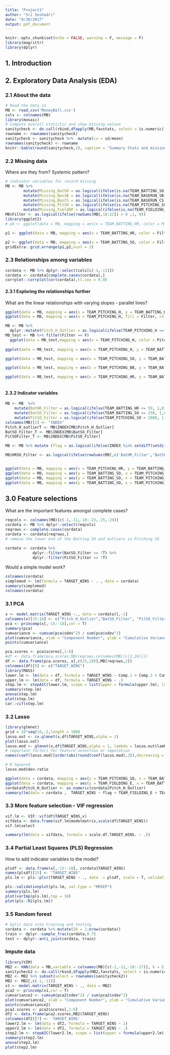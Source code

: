 ```yaml
---
title: "Project1"
author: "Sri Seshadri"
date: "9/30/2017"
output: pdf_document
---
```


```r
knitr::opts_chunk$set(echo = FALSE, warning = F, message = F)
library(magrittr)
library(dplyr)
```

## 1. Introduction



## 2. Exploratory Data Analysis (EDA)


### 2.1 About the data


```r
# Read the data in
MB <- read.csv('MoneyBall.csv')
cols <- colnames(MB)
library(mosaic)
# Compute overall statistic and show missing values
sanitycheck <- do.call(rbind,dfapply(MB,favstats, select = is.numeric))
rowname <- rownames(sanitycheck)
sanitycheck <- sanitycheck %>%  mutate(cv = sd/mean)
rownames(sanitycheck) <- rowname
knitr::kable(round(sanitycheck,2), caption = "Summary Stats and missing values")
```

### 2.2 Missing data

Where are they from? Systemic pattern?

```r
# indicator variables for record missing
MB <- MB %>% 
        mutate(Missing_BatSO = as.logical(ifelse(is.na(TEAM_BATTING_SO),1,0))) %>%
        mutate(Missing_BasSB = as.logical(ifelse(is.na(TEAM_BASERUN_SB),1,0))) %>% 
        mutate(Missing_BasCS = as.logical(ifelse(is.na(TEAM_BASERUN_CS),1,0))) %>% 
        mutate(Missing_PitSO = as.logical(ifelse(is.na(TEAM_PITCHING_SO),1,0))) %>% 
        mutate(Missing_FieldDP = as.logical(ifelse(is.na(TEAM_FIELDING_DP),1,0)))  
MB$Filter <- as.logical(ifelse(rowSums(MB[,18:22]) > 0 ,1, 0))
library(ggplot2)
# p0 <- ggplot(data = MB, mapping = aes(x = TEAM_BATTING_HR, color = Missing_BatSO, fill = Missing_BatSO)) + geom_histogram(alpha = 0.5)

p1 <- ggplot(data = MB, mapping = aes(x = TEAM_BATTING_HR, color = Filter, fill = Filter)) + geom_histogram(alpha = 0.5) + theme_bw()

p2 <- ggplot(data = MB, mapping = aes(x = TEAM_BATTING_SO, color = Filter, fill = Filter)) + geom_histogram(alpha = 0.5) + theme_bw()
gridExtra::grid.arrange(p1,p2,ncol = 2)

```

### 2.3 Relationships among variables


```r
cordata <- MB %>% dplyr::select(cols[c(-1,-11)]) 
cordata <- cordata[complete.cases(cordata),]
corrplot::corrplot(cor(cordata),tl.cex = 0.8)
```
#### 2.3.1 Exploring the relationships further

What are the linear relationships with varying slopes - parallel lines?

```r
ggplot(data = MB, mapping = aes(x = TEAM_PITCHING_H, y = TEAM_BATTING_H, color = Filter)) + geom_point()
ggplot(data = MB, mapping = aes(x = TEAM_PITCHING_H, fill = Filter, color = Filter)) + geom_histogram(alpha = 0.5) + facet_grid(Filter ~ .)

MB <- MB %>% 
  dplyr::mutate(Pitch_H_Outlier = as.logical(ifelse(TEAM_PITCHING_H >= 1890, 1,0))) 
MB_test <- MB %>% filter(Filter == F)
  ggplot(data = MB_test,mapping = aes(x = TEAM_PITCHING_H, color = Pitch_H_Outlier, fill = Pitch_H_Outlier)) + geom_histogram(alpha = 0.5) + theme_bw()
  
ggplot(data = MB_test, mapping = aes(x = TEAM_PITCHING_H, y = TEAM_BATTING_H, color = Pitch_H_Outlier )) + geom_point() + theme_bw()

ggplot(data = MB_test, mapping = aes(x = TEAM_PITCHING_SO, y = TEAM_BATTING_SO, color = Pitch_H_Outlier )) + geom_point() + theme_bw()

ggplot(data = MB_test, mapping = aes(x = TEAM_PITCHING_BB, y = TEAM_BATTING_BB, color = Pitch_H_Outlier )) + geom_point() + theme_bw()

ggplot(data = MB_test, mapping = aes(x = TEAM_PITCHING_HR, y = TEAM_BATTING_HR, color = Pitch_H_Outlier )) + geom_point() + theme_bw()



```


#### 2.3.2  Indicator variables 

```r
MB <- MB  %>% 
    mutate(BatHR_Filter = as.logical(ifelse(TEAM_BATTING_HR <= 59, 1,0))) %>% 
    mutate(BatSO_Filter = as.logical(ifelse(TEAM_BATTING_SO <= 250, 1,0))) %>% 
    mutate(PitSO_Filter = as.logical(ifelse(TEAM_PITCHING_SO > 2000, 1, 0)))
colnames(MB)[1] <- "INDEX"
Pitch_H_outlierT <- MB$INDEX[MB$Pitch_H_Outlier]
BatSO_Filter_T <- MB$INDEX[MB$BatSO_Filter]
PitSOFilter_T <- MB$INDEX[MB$PitSO_Filter]

MB <- MB %>% mutate (flag = as.logical(ifelse(INDEX %in% setdiff(setdiff(Pitch_H_outlierT,BatSO_Filter_T), PitSOFilter_T), 1,0)))

MB$HRSO_Filter <- as.logical(ifelse(rowSums(MB[,c('BatHR_Filter','BatSO_Filter')]) > 0 ,1, 0))


ggplot(data = MB, mapping = aes(x = TEAM_PITCHING_HR, y = TEAM_BATTING_HR, color = Pitch_H_Outlier )) + geom_point() + theme_bw()
ggplot(data = MB, mapping = aes(y = TEAM_BATTING_SO, x = TEAM_PITCHING_SO, color = flag)) + geom_point() + theme_bw()
ggplot(data = MB, mapping = aes(y = TEAM_BATTING_SO, x = TEAM_PITCHING_SO, color = BatSO_Filter)) + geom_point() + theme_bw()
ggplot(data = MB, mapping = aes(y = TEAM_BATTING_SO, x = TEAM_PITCHING_SO, color = PitSO_Filter)) + geom_point() + theme_bw()
```

## 3.0 Feature selections

What are the important features amongst complete cases?

```r
reqcols <- colnames(MB)[c(-1,-11,-18:-23,-25,-29)]
cordata <- MB %>% dplyr::select(reqcols) 
reqrows <- complete.cases(cordata)
cordata <- cordata[reqrows,]
# remove the lower end of the Batting SO and outliers in Pitching SO

cordata <- cordata %>% 
            dplyr::filter(BatSO_Filter == !T) %>% 
            dplyr::filter(PitSO_Filter == !T)
```

Would a simple model work?

```r
colnames(cordata)
simplemod <- lm(formula = TARGET_WINS ~ . , data = cordata)
summary(simplemod)
colnames(cordata)
```


### 3.1 PCA

```r

x <- model.matrix(TARGET_WINS ~., data = cordata)[,-1]
colnames(x)[15:18] <- c("Pitch_H_Outlier","BatSO_Filter", "PitSO_Filter","flag")
pca <- princomp(x[,-15:-18],cor = T)
summary(pca)
cumvariance <- cumsum(pca$sdev^2) / sum(pca$sdev^2)
plot(cumvariance, xlab = "Component Number", ylab = "Cumulative Variance", type = "l")
points(cumvariance)

pca.scores <- pca$scores[,1:6]
#df <- data.frame(pca.scores,MB[reqrows,colnames(MB)[c(2,24)]])
df <- data.frame(pca.scores, x[,c(15,18)],MB[reqrows,2])
colnames(df)[9] <- c("TARGET_WINS")
library(MASS)
lower.lm <- lm(data = df, formula = TARGET_WINS ~ Comp.1 + Comp.2 + Comp.3 + Comp.4 + Comp.5 + Comp.6 + flag)
upper.lm <- lm(data = df, formula = TARGET_WINS ~ .)
step.lm <- stepAIC(lower.lm, scope = list(upper = formula(upper.lm), lower = ~1), direction = "both", trace = F)
summary(step.lm)
anova(step.lm)
plot(step.lm)
car::vif(step.lm)
```

### 3.2 Lasso

```r
library(glmnet)
grid = 10^seq(10,-2,length = 100)
lasso.out <- cv.glmnet(x,df$TARGET_WINS,alpha = 1)
plot(lasso.out)
lasso.mod <- glmnet(x,df$TARGET_WINS,alpha = 1, lambda = lasso.out$lambda.min)
# important factors for feature selection or imputation
names(coef(lasso.mod)[order(abs(round(coef(lasso.mod),3)),decreasing = T),])[1:12]

# R Squared
lasso.mod$dev.ratio

ggplot(data = cordata, mapping = aes(y = TEAM_PITCHING_SO, x = TEAM_BATTING_3B, color = flag)) + geom_point() + theme_bw()+ geom_smooth(method = "lm")
ggplot(data = cordata, mapping = aes(y = TEAM_FIELDING_E, x = TEAM_BATTING_3B, color = Pitch_H_Outlier)) + geom_point() + theme_bw()+ geom_smooth(method = "lm")
cordata$Pitch_H_Outlier <- as.numeric(cordata$Pitch_H_Outlier)
summary(lm(data = cordata ,  TARGET_WINS ~ flag + TEAM_FIELDING_E + TEAM_FIELDING_DP + TEAM_BATTING_H  + TEAM_BASERUN_CS ))
```

### 3.3 More feature selection - VIF regression

```r
vif.lm <- VIF::vif(df$TARGET_WINS,x)
vifdata <- data.frame(vif.lm$modelmatrix,scale(df$TARGET_WINS))
vif.lm$select

summary(lm(data = vifdata, formula = scale.df.TARGET_WINS. ~ .))

```

### 3.4 Partial Least Squares (PLS) Regression

How to add indicator variables to the model?

```r
plsdf <- data.frame(x[,-15:-18], cordata$TARGET_WINS)
names(plsdf)[15] <- "TARGET_WINS"
pls.lm <- pls::plsr(TARGET_WINS ~ ., data  = plsdf, scale = T, validation = "CV")

pls::validationplot(pls.lm, val.type = "RMSEP")
summary(pls.lm)
plot(varImp(pls.lm),top = 10)
plot(pls::R2(pls.lm))
```


### 3.5 Random forest

```r
# Split data into training and testing
cordata <- cordata %>% mutate(ID = 1:nrow(cordata))
train <- dplyr::sample_frac(cordata,0.7)
test <- dplyr::anti_join(cordata, train)


```


### Impute data

```r
library(VIM)
MB2 <- kNN(data = MB,variable = colnames(MB)[c(-1,-11,-18:-27)], k = 5 )
sanitycheck2 <- do.call(rbind,dfapply(MB2,favstats, select = is.numeric))
MB2 <- MB2 %>% subset(select = rownames(sanitycheck2))
MB2 <- MB2[,c(-1,-11)]
x1 <- model.matrix(TARGET_WINS ~ ., data = MB2)
pca2 <- princomp(x1,cor = T)
cumvariance2 <- cumsum(pca2$sdev^2) / sum(pca2$sdev^2)
plot(cumvariance2, xlab = "Component Number", ylab = "Cumulative Variance", type = "l")
points(cumvariance2)
pca2.scores <- pca2$scores[,1:6]
df2 <- data.frame(pca2.scores,MB2$TARGET_WINS)
colnames(df2)[7] <- 'TARGET_WINS'
lower2.lm <- lm(data = df2, formula = TARGET_WINS ~ 1)
upper2.lm <- lm(data = df2, formula = TARGET_WINS ~ .)
step2.lm <- stepAIC(lower2.lm, scope = list(upper = formula(upper2.lm), lower = ~1), direction = "both", trace = F)
summary(step2.lm)
anova(step2.lm)
plot(step2.lm)
```



